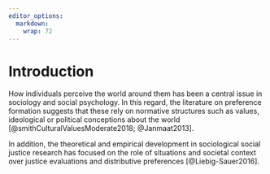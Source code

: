 ```yaml
---
editor_options:
  markdown:
    wrap: 72
---
```


# Introduction 

How individuals perceive the world around them has been a central issue in sociology and social psychology. In this regard, the literature on preference formation suggests that these rely on normative structures such as values, ideological or political conceptions about the world [@smithCulturalValuesModerate2018; @Janmaat2013]. 

In addition, the theoretical and empirical development in sociological social justice research has focused on the role of situations and societal context over justice evaluations and distributive preferences [@Liebig-Sauer2016]. 

















